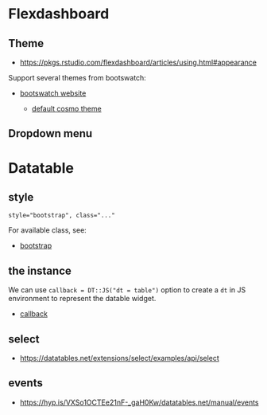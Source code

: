 # Flexdashboard

## Theme

  * <https://pkgs.rstudio.com/flexdashboard/articles/using.html#appearance>
  
Support several themes from bootswatch:

  * [bootswatch website](https://bootswatch.com/)

    * [default cosmo theme](https://bootswatch.com/cosmo/)

## Dropdown menu


# Datatable

## style

```
style="bootstrap", class="..."
```

For available class, see:

  * [bootstrap](https://getbootstrap.com/docs/3.4/css/#tables)
  
## the instance

We can use `callback = DT::JS("dt = table")` option to create a `dt` in JS environment to represent the datable widget.

  * [callback](https://rstudio.github.io/DT/#the-callback-argument)

## select

  * <https://datatables.net/extensions/select/examples/api/select>

## events
  
  * <https://hyp.is/VXSo1OCTEe21nF-_gaH0Kw/datatables.net/manual/events>
  
```r

```
